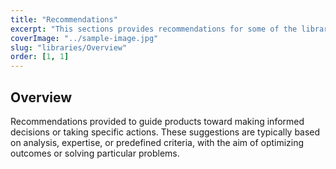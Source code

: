 ```yaml
---
title: "Recommendations"
excerpt: "This sections provides recommendations for some of the libraries that are not part of the core framework but are commonly used in the community."
coverImage: "../sample-image.jpg"
slug: "libraries/Overview"
order: [1, 1]
---
```


## Overview

Recommendations provided to guide products toward making informed decisions or taking specific actions.
These suggestions are typically based on analysis, expertise, or predefined criteria, with the aim of optimizing outcomes or solving particular problems.

